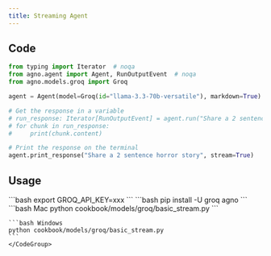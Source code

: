 ```yaml
---
title: Streaming Agent
---
```


## Code

```python cookbook/models/groq/basic_stream.py
from typing import Iterator  # noqa
from agno.agent import Agent, RunOutputEvent  # noqa
from agno.models.groq import Groq

agent = Agent(model=Groq(id="llama-3.3-70b-versatile"), markdown=True)

# Get the response in a variable
# run_response: Iterator[RunOutputEvent] = agent.run("Share a 2 sentence horror story", stream=True)
# for chunk in run_response:
#     print(chunk.content)

# Print the response on the terminal
agent.print_response("Share a 2 sentence horror story", stream=True)
```

## Usage

<Steps>
  <Snippet file="create-venv-step.mdx" />

  <Step title="Set your API key">
    ```bash
    export GROQ_API_KEY=xxx
    ```
  </Step>

  <Step title="Install libraries">
    ```bash
    pip install -U groq agno
    ```
  </Step>

  <Step title="Run Agent">
    <CodeGroup>
    ```bash Mac
    python cookbook/models/groq/basic_stream.py
    ```

    ```bash Windows
    python cookbook/models/groq/basic_stream.py
    ```
    </CodeGroup>
  </Step>
</Steps>